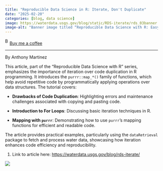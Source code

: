 ```yaml
---
title: "Reproducible Data Science in R: Iterate, Don't Duplicate"
date: "2025-02-20"
categories: [blog, data science]
image: https://waterdata.usgs.gov/blog/static/RDS-iterate/rds_03banner.png
image-alt: "Banner image titled “Reproducible Data Science with R: Easy steps to improve the reusability of your code!” The main message reads “Iterate, don’t duplicate” in teal font. A cute blue cartoon water droplet character wearing a yellow hard hat stands at a conveyor belt assembling pipe valves. This image is part of “A WDFN Blog Series.”"
---
```


<link href="https://fonts.googleapis.com/css?family=Cookie" rel="stylesheet"><a class="bmc-button" target="_blank" href="https://www.buymeacoffee.com/JoscelinRocha">![Buy me a coffee](https://cdn.buymeacoffee.com/buttons/bmc-new-btn-logo.svg){alt="Buy me a coffee" width="15" height="21"}Buy me a coffee</a>

------------------------------------------------------------------------

By Anthony Martinez

This article, part of the "Reproducible Data Science with R" series, emphasizes the importance of iteration over code duplication in R programming. It introduces the `purrr::map_*()` family of functions, which help avoid repetitive code by programmatically applying operations over data structures. The tutorial covers:

-   **Drawbacks of Code Duplication**: Highlighting errors and maintenance challenges associated with copying and pasting code.

-   **Introduction to For Loops**: Discussing basic iteration techniques in R.

-   **Mapping with `purrr`**: Demonstrating how to use `purrr`'s mapping functions for efficient and readable code.

The article provides practical examples, particularly using the `dataRetrieval` package to fetch and process water data, showcasing how iteration enhances code efficiency and reproducibility.

1.  Link to article here: <https://waterdata.usgs.gov/blog/rds-iterate/>

![](https://waterdata.usgs.gov/blog/static/RDS-iterate/rds_03banner.png)
